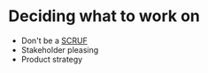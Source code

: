 # Deciding what to work on

- Don't be a [SCRUF](/ideas/scruf)
- Stakeholder pleasing
- Product strategy
